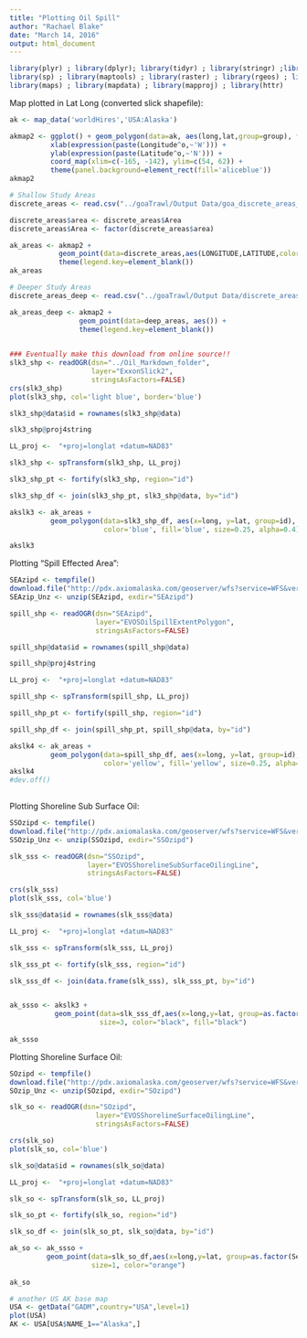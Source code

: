 ```yaml
---
title: "Plotting Oil Spill"
author: "Rachael Blake"
date: "March 14, 2016"
output: html_document
---
```


```r
library(plyr) ; library(dplyr); library(tidyr) ; library(stringr) ;library(rgdal) ; 
library(sp) ; library(maptools) ; library(raster) ; library(rgeos) ; library(ggplot2) ; 
library(maps) ; library(mapdata) ; library(mapproj) ; library(httr)

```




Map plotted in Lat Long (converted slick shapefile):

```r
ak <- map_data('worldHires','USA:Alaska')

akmap2 <- ggplot() + geom_polygon(data=ak, aes(long,lat,group=group), fill=8, color="black") +
          xlab(expression(paste(Longitude^o,~'W'))) +
          ylab(expression(paste(Latitude^o,~'N'))) +
          coord_map(xlim=c(-165, -142), ylim=c(54, 62)) +
          theme(panel.background=element_rect(fill='aliceblue')) 
akmap2
```

```r
# Shallow Study Areas
discrete_areas <- read.csv("../goaTrawl/Output Data/goa_discrete_areas_for_comparison(50_to_150m).csv")

discrete_areas$area <- discrete_areas$Area
discrete_areas$Area <- factor(discrete_areas$area)
```

```r
ak_areas <- akmap2 + 
            geom_point(data=discrete_areas,aes(LONGITUDE,LATITUDE,color=Area)) + 
            theme(legend.key=element_blank())
ak_areas
```

```r
# Deeper Study Areas
discrete_areas_deep <- read.csv("../goaTrawl/Output Data/discrete_areas_deep_151_300m.csv")


```

```r
ak_areas_deep <- akmap2 +
                 geom_point(data=deep_areas, aes()) +
                 theme(legend.key=element_blank())
 
```


```r
### Eventually make this download from online source!!
slk3_shp <- readOGR(dsn="../Oil_Markdown_folder", 
                    layer="ExxonSlick2", 
                    stringsAsFactors=FALSE)
crs(slk3_shp)
plot(slk3_shp, col='light blue', border='blue')

slk3_shp@data$id = rownames(slk3_shp@data)

slk3_shp@proj4string 

LL_proj <-  "+proj=longlat +datum=NAD83"

slk3_shp <- spTransform(slk3_shp, LL_proj)

slk3_shp_pt <- fortify(slk3_shp, region="id")

slk3_shp_df <- join(slk3_shp_pt, slk3_shp@data, by="id")

```

```r
akslk3 <- ak_areas + 
          geom_polygon(data=slk3_shp_df, aes(x=long, y=lat, group=id),
                       color='blue', fill='blue', size=0.25, alpha=0.4)

akslk3

```


Plotting "Spill Effected Area":

```r
SEAzipd <- tempfile()
download.file("http://pdx.axiomalaska.com/geoserver/wfs?service=WFS&version=1.0.0&request=GetFeature&outputFormat=SHAPE-ZIP&typeName=axiom:EVOSOilSpillExtent", SEAzipd, mode="wb")
SEAzip_Unz <- unzip(SEAzipd, exdir="SEAzipd")

spill_shp <- readOGR(dsn="SEAzipd",
                     layer="EVOSOilSpillExtentPolygon",
                     stringsAsFactors=FALSE)

spill_shp@data$id = rownames(spill_shp@data)

spill_shp@proj4string 

LL_proj <-  "+proj=longlat +datum=NAD83"

spill_shp <- spTransform(spill_shp, LL_proj)

spill_shp_pt <- fortify(spill_shp, region="id")

spill_shp_df <- join(spill_shp_pt, spill_shp@data, by="id")

```

```r
akslk4 <- ak_areas +
          geom_polygon(data=spill_shp_df, aes(x=long, y=lat, group=id),
                       color='yellow', fill='yellow', size=0.25, alpha=0.4)
akslk4
#dev.off()
           
```



Plotting Shoreline Sub Surface Oil: 

```r
SSOzipd <- tempfile()
download.file("http://pdx.axiomalaska.com/geoserver/wfs?service=WFS&version=1.0.0&request=GetFeature&outputFormat=SHAPE-ZIP&typeName=axiom:EVOSShorelineSubSurfaceOiling", SSOzipd, mode="wb")
SSOzip_Unz <- unzip(SSOzipd, exdir="SSOzipd")

slk_sss <- readOGR(dsn="SSOzipd",
                   layer="EVOSShorelineSubSurfaceOilingLine",
                   stringsAsFactors=FALSE)

crs(slk_sss)
plot(slk_sss, col='blue')

slk_sss@data$id = rownames(slk_sss@data)

LL_proj <-  "+proj=longlat +datum=NAD83"

slk_sss <- spTransform(slk_sss, LL_proj)

slk_sss_pt <- fortify(slk_sss, region="id")

slk_sss_df <- join(data.frame(slk_sss), slk_sss_pt, by="id")



```

```r
ak_ssso <- akslk3 + 
           geom_point(data=slk_sss_df,aes(x=long,y=lat, group=as.factor(SegmentID)), 
                      size=3, color="black", fill="black") 
           
ak_ssso           


```



Plotting Shoreline Surface Oil:

```r
SOzipd <- tempfile()
download.file("http://pdx.axiomalaska.com/geoserver/wfs?service=WFS&version=1.0.0&request=GetFeature&outputFormat=SHAPE-ZIP&typeName=axiom:EVOSShorelineSurfaceOiling", SOzipd, mode="wb")
SOzip_Unz <- unzip(SOzipd, exdir="SOzipd")

slk_so <- readOGR(dsn="SOzipd",
                     layer="EVOSShorelineSurfaceOilingLine",
                     stringsAsFactors=FALSE)

crs(slk_so)
plot(slk_so, col='blue')

slk_so@data$id = rownames(slk_so@data)

LL_proj <-  "+proj=longlat +datum=NAD83"

slk_so <- spTransform(slk_so, LL_proj)

slk_so_pt <- fortify(slk_so, region="id")

slk_so_df <- join(slk_so_pt, slk_so@data, by="id")

```

```r
ak_so <- ak_ssso + 
         geom_point(data=slk_so_df,aes(x=long,y=lat, group=as.factor(SegmentID)), 
                    size=1, color="orange") 
           
ak_so           

```















```r
# another US AK base map
USA <- getData("GADM",country="USA",level=1)
plot(USA)
AK <- USA[USA$NAME_1=="Alaska",]



```



